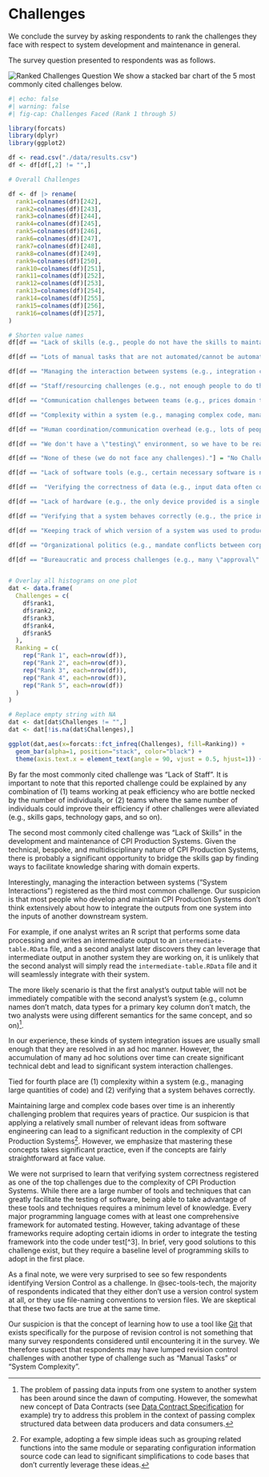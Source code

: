 # Challenges {#sec-challenges}

We conclude the survey by asking respondents to rank the challenges they face with respect to system development and maintenance in general.

The survey question presented to respondents was as follows.

![Ranked Challenges Question](./diagrams/cpi-systems-challenge-question.png)
We show a stacked bar chart of the 5 most commonly cited challenges below.

```r
#| echo: false
#| warning: false
#| fig-cap: Challenges Faced (Rank 1 through 5)

library(forcats)
library(dplyr)
library(ggplot2)

df <- read.csv("./data/results.csv")
df <- df[df[,2] != "",]

# Overall Challenges

df <- df |> rename(
  rank1=colnames(df)[242],
  rank2=colnames(df)[243],
  rank3=colnames(df)[244],
  rank4=colnames(df)[245],
  rank5=colnames(df)[246],
  rank6=colnames(df)[247],
  rank7=colnames(df)[248],
  rank8=colnames(df)[249],
  rank9=colnames(df)[250],
  rank10=colnames(df)[251],
  rank11=colnames(df)[252],
  rank12=colnames(df)[253],
  rank13=colnames(df)[254],
  rank14=colnames(df)[255],
  rank15=colnames(df)[256],
  rank16=colnames(df)[257],
)

# Shorten value names
df[df == "Lack of skills (e.g., people do not have the skills to maintain complex systems)."] = "Lack of Skills"

df[df == "Lots of manual tasks that are not automated/cannot be automated (e.g., a person has to manually review system outputs to validate them)."] = "Manual Tasks"

df[df == "Managing the interaction between systems (e.g., integration challenges, passing inputs/outputs between systems)."] = "System Interactions"

df[df == "Staff/resourcing challenges (e.g., not enough people to do the work, all of our time is spent maintaining existing systems, so there is little/no capacity to develop new systems)."] = "Lack of Staff"

df[df == "Communication challenges between teams (e.g., prices domain team struggles to communicate requirements with corporate IT)."] = "Cross-Domain Communication"

df[df == "Complexity within a system (e.g., managing complex code, managing large quantities of code)."] = "System Complexity"

df[df == "Human coordination/communication overhead (e.g., lots of people need to be involved with every decision)."] = "Too Much Coordination"

df[df == "We don't have a \"testing\" environment, so we have to be really confident that our changes are correct before testing them live in our production system."] = "No Testing Environment"

df[df == "None of these (we do not face any challenges)."] = "No Challenges"

df[df == "Lack of software tools (e.g., certain necessary software is not approved by corporate IT, a commercial software product cannot be procured)."] = "Insufficient Software"

df[df ==  "Verifying the correctness of data (e.g., input data often contains mistakes, significant time is spent negotiating error fixes with the data provider)."] = "Validating Data"

df[df == "Lack of hardware (e.g., the only device provided is a single work computer, and this device does not have enough CPU/memory/storage to work with large volumes of data)."] = "Insufficient Hardware"

df[df == "Verifying that a system behaves correctly (e.g., the price index calculation logic is correct)."] = "Verifying Correctness"

df[df == "Keeping track of which version of a system was used to produce a certain version of an output."] = "Version Control"

df[df == "Organizational politics (e.g., mandate conflicts between corporate IT and the prices domain team)."] = "Organizational Politics"

df[df == "Bureaucratic and process challenges (e.g., many \"approval\" steps are required to move work forward)."] = "Bureaucracy Challenges"


# Overlay all histograms on one plot
dat <- data.frame(
  Challenges = c(
    df$rank1,
    df$rank2,
    df$rank3,
    df$rank4,
    df$rank5
  ),
  Ranking = c(
    rep("Rank 1", each=nrow(df)),
    rep("Rank 2", each=nrow(df)),
    rep("Rank 3", each=nrow(df)),
    rep("Rank 4", each=nrow(df)),
    rep("Rank 5", each=nrow(df))
  )
)

# Replace empty string with NA
dat <- dat[dat$Challenges != "",]
dat <- dat[!is.na(dat$Challenges),]

ggplot(dat,aes(x=forcats::fct_infreq(Challenges), fill=Ranking)) +
  geom_bar(alpha=1, position="stack", color="black") +
  theme(axis.text.x = element_text(angle = 90, vjust = 0.5, hjust=1)) + labs(title="Challenges Faced (Rank 1 through 5)")
```

By far the most commonly cited challenge was "Lack of Staff". It is important to note that this reported challenge could be explained by any combination of (1) teams working at peak efficiency who are bottle necked by the number of individuals, or (2) teams where the same number of individuals could improve their efficiency if other challenges were alleviated (e.g., skills gaps, technology gaps, and so on).

The second most commonly cited challenge was "Lack of Skills" in the development and maintenance of CPI Production Systems. Given the technical, bespoke, and multidisciplinary nature of CPI Production Systems, there is probably a significant opportunity to bridge the skills gap by finding ways to facilitate knowledge sharing with domain experts.

Interestingly, managing the interaction between systems ("System Interactions") registered as the third most common challenge. Our suspicion is that most people who develop and maintain CPI Production Systems don't think extensively about how to integrate the outputs from one system into the inputs of another downstream system.

For example, if one analyst writes an R script that performs some data processing and writes an intermediate output to an `intermediate-table.RData` file, and a second analyst later discovers they can leverage that intermediate output in another system they are working on, it is unlikely that the second analyst will simply read the `intermediate-table.RData` file and it will seamlessly integrate with their system.

The more likely scenario is that the first analyst's output table will not be immediately compatible with the second analyst's system (e.g., column names don't match, data types for a primary key column don't match, the two analysts were using different semantics for the same concept, and so on)[^1].

In our experience, these kinds of system integration issues are usually small enough that they are resolved in an ad hoc manner. However, the accumulation of many ad hoc solutions over time can create significant technical debt and lead to significant system interaction challenges.

Tied for fourth place are (1) complexity within a system (e.g., managing large quantities of code) and (2) verifying that a system behaves correctly. 

Maintaining large and complex code bases over time is an inherently challenging problem that requires years of practice. Our suspicion is that applying a relatively small number of relevant ideas from software engineering can lead to a significant reduction in the complexity of CPI Production Systems[^2]. However, we emphasize that mastering these concepts takes significant practice, even if the concepts are fairly straightforward at face value.

We were not surprised to learn that verifying system correctness registered as one of the top challenges due to the complexity of CPI Production Systems. While there are a large number of tools and techniques that can greatly facilitate the testing of software, being able to take advantage of these tools and techniques requires a minimum level of knowledge. Every major programming language comes with at least one comprehensive framework for automated testing. However, taking advantage of these frameworks require adopting certain idioms in order to integrate the testing framework into the code under test[^3]. In brief, very good solutions to this challenge exist, but they require a baseline level of programming skills to adopt in the first place.

As a final note, we were very surprised to see so few respondents identifying Version Control as a challenge. In @sec-tools-tech, the majority of respondents indicated that they either don't use a version control system at all, or they use file-naming conventions to version files. We are skeptical that these two facts are true at the same time.

Our suspicion is that the concept of learning how to use a tool like [Git](https://git-scm.com/) that exists specifically for the purpose of revision control is not something that many survey respondents considered until encountering it in the survey. We therefore suspect that respondents may have lumped revision control challenges with another type of challenge such as "Manual Tasks" or "System Complexity".

[^1]: The problem of passing data inputs from one system to another system has been around since the dawn of computing. However, the somewhat new concept of Data Contracts (see [Data Contract Specification](https://datacontract.com/) for example) try to address this problem in the context of passing complex structured data between data producers and data consumers.

[^2]: For example, adopting a few simple ideas such as grouping related functions into the same module or separating configuration information source code can lead to significant simplifications to code bases that don't currently leverage these ideas.

[^4]: For example, a 1,000 line Python script that performs multiple operations on a [Pandas](https://pandas.pydata.org/) data frame entirely in the global scope will not integrate nicely with a testing framework like [PyTest](https://docs.pytest.org/en/stable/). This is because there is no straightforward way to identify and group a section of the code to be run in a test. 